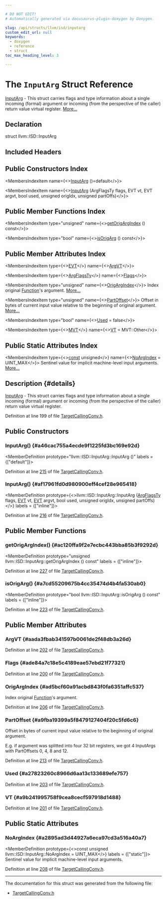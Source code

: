 ```yaml
---

# DO NOT EDIT!
# Automatically generated via docusaurus-plugin-doxygen by Doxygen.

slug: /api/structs/llvm/isd/inputarg
custom_edit_url: null
keywords:
  - doxygen
  - reference
  - struct
toc_max_heading_level: 3

---
```





# The `InputArg` Struct Reference

<DoxygenPage pluginConfig={pluginConfig}>

<a href="/docs/api/structs/llvm/isd/inputarg">InputArg</a> - This struct carries flags and type information about a single incoming (formal) argument or incoming (from the perspective of the caller) return value virtual register. <a href="#details">More...</a>

## Declaration

<CodeBlock>struct llvm::ISD::InputArg</CodeBlock>

## Included Headers

<IncludesList>
<IncludesListItem
  filePath="llvm/CodeGen/TargetCallingConv.h"
  permalink="/docs/api/files/include/include/llvm/include/llvm/codegen/targetcallingconv-h"
  isLocal="true" />
</IncludesList>

## Public Constructors Index

<MembersIndex>

<MembersIndexItem
  name={<><a href="#a46cac755a4ecde9f1225fd3bc169e92d">InputArg</a> ()=default</>}>
</MembersIndexItem>

<MembersIndexItem
  name={<><a href="#af17961fd0d980900eff4cef28e965418">InputArg</a> (ArgFlagsTy flags, EVT vt, EVT argvt, bool used, unsigned origIdx, unsigned partOffs)</>}>
</MembersIndexItem>

</MembersIndex>

## Public Member Functions Index

<MembersIndex>

<MembersIndexItem
  type="unsigned"
  name={<><a href="#ac120ffa9f2e7ecbc443bba85b3f9292d">getOrigArgIndex</a> () const</>}>
</MembersIndexItem>

<MembersIndexItem
  type="bool"
  name={<><a href="#a7cd55209675b4cc35474d4b4fa530ab0">isOrigArg</a> () const</>}>
</MembersIndexItem>

</MembersIndex>

## Public Member Attributes Index

<MembersIndex>

<MembersIndexItem
  type={<><a href="/docs/api/structs/llvm/evt">EVT</a></>}
  name={<><a href="#aada3fbab341597b0061de2f48db3a26d">ArgVT</a></>}>
</MembersIndexItem>

<MembersIndexItem
  type={<><a href="/docs/api/structs/llvm/isd/argflagsty">ArgFlagsTy</a></>}
  name={<><a href="#ade84a7c18e5c4189eae57ebd21f77321">Flags</a></>}>
</MembersIndexItem>

<MembersIndexItem
  type="unsigned"
  name={<><a href="#ad5bcf60a91acbd843f0fa6351affc537">OrigArgIndex</a></>}>
Index original <a href="/docs/api/classes/llvm/function">Function</a>&#39;s argument. <a href="#ad5bcf60a91acbd843f0fa6351affc537">More...</a>
</MembersIndexItem>

<MembersIndexItem
  type="unsigned"
  name={<><a href="#a9fba19399a5f8479127404f20c5fd6c6">PartOffset</a></>}>
Offset in bytes of current input value relative to the beginning of original argument. <a href="#a9fba19399a5f8479127404f20c5fd6c6">More...</a>
</MembersIndexItem>

<MembersIndexItem
  type="bool"
  name={<><a href="#a27823260c8966d6aa13c133689efe757">Used</a> = false</>}>
</MembersIndexItem>

<MembersIndexItem
  type={<><a href="/docs/api/classes/llvm/mvt">MVT</a></>}
  name={<><a href="#a9b241995758f9cea8cecf597918d1488">VT</a> = MVT::Other</>}>
</MembersIndexItem>

</MembersIndex>

## Public Static Attributes Index

<MembersIndex>

<MembersIndexItem
  type={<><a href="/docs/api/files/lib/lib/target/lib/target/aarch64/aarch64promoteconstant-cpp/#a90f8350fecae261c25be85d38b451bff">const</a> unsigned</>}
  name={<><a href="#a2895ad3d44927a6eca97cd3a516a40a7">NoArgIndex</a> = UINT&#95;MAX</>}>
Sentinel value for implicit machine-level input arguments. <a href="#a2895ad3d44927a6eca97cd3a516a40a7">More...</a>
</MembersIndexItem>

</MembersIndex>

## Description {#details}

<a href="/docs/api/structs/llvm/isd/inputarg">InputArg</a> - This struct carries flags and type information about a single incoming (formal) argument or incoming (from the perspective of the caller) return value virtual register.

Definition at line 199 of file <a href="/docs/api/files/include/include/llvm/include/llvm/codegen/targetcallingconv-h">TargetCallingConv.h</a>.

<SectionDefinition>

## Public Constructors

### InputArg() {#a46cac755a4ecde9f1225fd3bc169e92d}

<MemberDefinition
  prototype="llvm::ISD::InputArg::InputArg ()"
  labels = {["default"]}>

Definition at line <a href="/docs/api/files/include/include/llvm/include/llvm/codegen/targetcallingconv-h/#l00215">215</a> of file <a href="/docs/api/files/include/include/llvm/include/llvm/codegen/targetcallingconv-h">TargetCallingConv.h</a>.
</MemberDefinition>

### InputArg() {#af17961fd0d980900eff4cef28e965418}

<MemberDefinition
  prototype={<>llvm::ISD::InputArg::InputArg (<a href="/docs/api/structs/llvm/isd/argflagsty">ArgFlagsTy</a> flags, <a href="/docs/api/structs/llvm/evt">EVT</a> vt, <a href="/docs/api/structs/llvm/evt">EVT</a> argvt, bool used, unsigned origIdx, unsigned partOffs)</>}
  labels = {["inline"]}>

Definition at line <a href="/docs/api/files/include/include/llvm/include/llvm/codegen/targetcallingconv-h/#l00216">216</a> of file <a href="/docs/api/files/include/include/llvm/include/llvm/codegen/targetcallingconv-h">TargetCallingConv.h</a>.
</MemberDefinition>

</SectionDefinition>

<SectionDefinition>

## Public Member Functions

### getOrigArgIndex() {#ac120ffa9f2e7ecbc443bba85b3f9292d}

<MemberDefinition
  prototype="unsigned llvm::ISD::InputArg::getOrigArgIndex () const"
  labels = {["inline"]}>

Definition at line <a href="/docs/api/files/include/include/llvm/include/llvm/codegen/targetcallingconv-h/#l00227">227</a> of file <a href="/docs/api/files/include/include/llvm/include/llvm/codegen/targetcallingconv-h">TargetCallingConv.h</a>.
</MemberDefinition>

### isOrigArg() {#a7cd55209675b4cc35474d4b4fa530ab0}

<MemberDefinition
  prototype="bool llvm::ISD::InputArg::isOrigArg () const"
  labels = {["inline"]}>

Definition at line <a href="/docs/api/files/include/include/llvm/include/llvm/codegen/targetcallingconv-h/#l00223">223</a> of file <a href="/docs/api/files/include/include/llvm/include/llvm/codegen/targetcallingconv-h">TargetCallingConv.h</a>.
</MemberDefinition>

</SectionDefinition>

<SectionDefinition>

## Public Member Attributes

### ArgVT {#aada3fbab341597b0061de2f48db3a26d}

<MemberDefinition
  prototype="EVT llvm::ISD::InputArg::ArgVT">

Definition at line <a href="/docs/api/files/include/include/llvm/include/llvm/codegen/targetcallingconv-h/#l00202">202</a> of file <a href="/docs/api/files/include/include/llvm/include/llvm/codegen/targetcallingconv-h">TargetCallingConv.h</a>.
</MemberDefinition>

### Flags {#ade84a7c18e5c4189eae57ebd21f77321}

<MemberDefinition
  prototype="ArgFlagsTy llvm::ISD::InputArg::Flags">

Definition at line <a href="/docs/api/files/include/include/llvm/include/llvm/codegen/targetcallingconv-h/#l00200">200</a> of file <a href="/docs/api/files/include/include/llvm/include/llvm/codegen/targetcallingconv-h">TargetCallingConv.h</a>.
</MemberDefinition>

### OrigArgIndex {#ad5bcf60a91acbd843f0fa6351affc537}

<MemberDefinition
  prototype="unsigned llvm::ISD::InputArg::OrigArgIndex">
Index original <a href="/docs/api/classes/llvm/function">Function</a>&#39;s argument.

Definition at line <a href="/docs/api/files/include/include/llvm/include/llvm/codegen/targetcallingconv-h/#l00206">206</a> of file <a href="/docs/api/files/include/include/llvm/include/llvm/codegen/targetcallingconv-h">TargetCallingConv.h</a>.
</MemberDefinition>

### PartOffset {#a9fba19399a5f8479127404f20c5fd6c6}

<MemberDefinition
  prototype="unsigned llvm::ISD::InputArg::PartOffset">
Offset in bytes of current input value relative to the beginning of original argument.

E.g. if argument was splitted into four 32 bit registers, we got 4 InputArgs with PartOffsets 0, 4, 8 and 12.

Definition at line <a href="/docs/api/files/include/include/llvm/include/llvm/codegen/targetcallingconv-h/#l00213">213</a> of file <a href="/docs/api/files/include/include/llvm/include/llvm/codegen/targetcallingconv-h">TargetCallingConv.h</a>.
</MemberDefinition>

### Used {#a27823260c8966d6aa13c133689efe757}

<MemberDefinition
  prototype="bool llvm::ISD::InputArg::Used = false">

Definition at line <a href="/docs/api/files/include/include/llvm/include/llvm/codegen/targetcallingconv-h/#l00203">203</a> of file <a href="/docs/api/files/include/include/llvm/include/llvm/codegen/targetcallingconv-h">TargetCallingConv.h</a>.
</MemberDefinition>

### VT {#a9b241995758f9cea8cecf597918d1488}

<MemberDefinition
  prototype="MVT llvm::ISD::InputArg::VT = MVT::Other">

Definition at line <a href="/docs/api/files/include/include/llvm/include/llvm/codegen/targetcallingconv-h/#l00201">201</a> of file <a href="/docs/api/files/include/include/llvm/include/llvm/codegen/targetcallingconv-h">TargetCallingConv.h</a>.
</MemberDefinition>

</SectionDefinition>

<SectionDefinition>

## Public Static Attributes

### NoArgIndex {#a2895ad3d44927a6eca97cd3a516a40a7}

<MemberDefinition
  prototype={<>const unsigned llvm::ISD::InputArg::NoArgIndex = UINT&#95;MAX</>}
  labels = {["static"]}>
Sentinel value for implicit machine-level input arguments.

Definition at line <a href="/docs/api/files/include/include/llvm/include/llvm/codegen/targetcallingconv-h/#l00208">208</a> of file <a href="/docs/api/files/include/include/llvm/include/llvm/codegen/targetcallingconv-h">TargetCallingConv.h</a>.
</MemberDefinition>

</SectionDefinition>

<hr/>

The documentation for this struct was generated from the following file:

<ul>
<li><a href="/docs/api/files/include/include/llvm/include/llvm/codegen/targetcallingconv-h">TargetCallingConv.h</a></li>
</ul>

</DoxygenPage>
